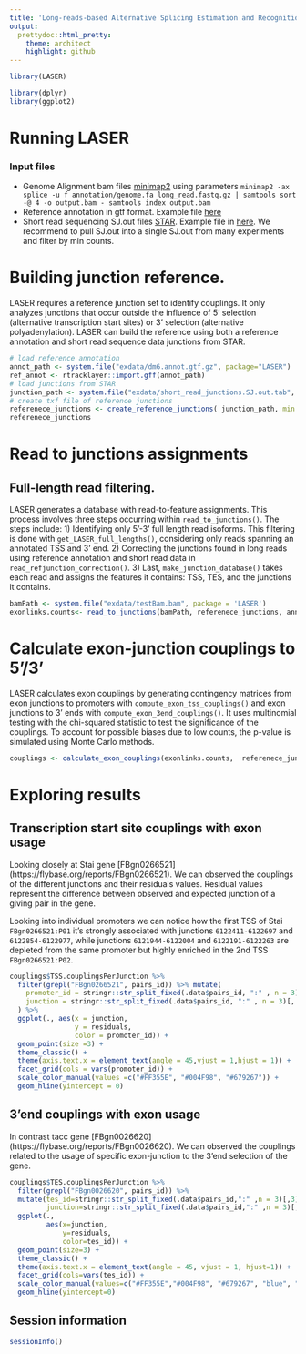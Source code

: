 ```yaml
---
title: 'Long-reads-based Alternative Splicing Estimation and Recognition: LASER'
output:
  prettydoc::html_pretty:
    theme: architect
    highlight: github
---
```


```r
library(LASER)
```

```r
library(dplyr)
library(ggplot2)
```


# Running LASER 

### Input files 
  * Genome Alignment bam files [minimap2](https://github.com/lh3/minimap2) using parameters `minimap2 -ax splice -u f annotation/genome.fa long_read.fastq.gz | samtools sort -@ 4 -o output.bam - samtools index output.bam`
  * Reference annotation in gtf format. Example file [here](https://github.com/hilgers-lab/LASER/blob/master/inst/exdata/dm6.annot.gtf.gz) 
  * Short read sequencing SJ.out files [STAR](https://github.com/alexdobin/STAR). Example file in [here](https://github.com/hilgers-lab/LASER/blob/master/inst/exdata/short_read_junctions.SJ.out.tab). We recommend to pull SJ.out into a single SJ.out from many experiments and filter by min counts.

# Building junction reference. 

LASER requires a reference junction set to identify couplings. It only analyzes junctions that occur outside the influence of 5' selection (alternative transcription start sites) or 3' selection (alternative polyadenylation). LASER can build the reference using both a reference annotation and short read sequence data junctions from STAR.

```r
# load reference annotation 
annot_path <- system.file("exdata/dm6.annot.gtf.gz", package="LASER")
ref_annot <- rtracklayer::import.gff(annot_path)
# load junctions from STAR 
junction_path <- system.file("exdata/short_read_junctions.SJ.out.tab", package = 'LASER')
# create txf file of reference junctions 
referenece_junctions <- create_reference_junctions( junction_path, min.jcounts = 2 , ref_annot, type="short")
referenece_junctions
```


# Read to junctions assignments 

## Full-length read filtering. 

LASER generates a database with read-to-feature assignments. This process involves three steps occurring within `read_to_junctions()`. The steps include: 1) Identifying only 5'-3' full length read isoforms. This filtering is done with `get_LASER_full_lengths()`, considering only reads spanning an annotated TSS and 3' end. 2) Correcting the junctions found in long reads using reference annotation and short read data in `read_refjunction_correction()`. 3) Last, `make_junction_database()` takes each read and assigns the features it contains: TSS, TES, and the junctions it contains.  

```r
bamPath <- system.file("exdata/testBam.bam", package = 'LASER')
exonlinks.counts<- read_to_junctions(bamPath, referenece_junctions, annot_path)
```

# Calculate exon-junction couplings to 5'/3'

LASER calculates exon couplings by generating contingency matrices from exon junctions to promoters with `compute_exon_tss_couplings()` and exon junctions to 3' ends with `compute_exon_3end_couplings()`. It uses multinomial testing with the chi-squared statistic to test the significance of the couplings. To account for possible biases due to low counts, the p-value is simulated using Monte Carlo methods.

```r
couplings <- calculate_exon_couplings(exonlinks.counts,  referenece_junctions )
```


# Exploring results 

## Transcription start site couplings with exon usage

Looking closely at Stai gene [FBgn0266521] (https://flybase.org/reports/FBgn0266521). We can observed the couplings of the different junctions and their residuals values. Residual values represent the difference between observed and expected junction of a giving pair in the gene. 

Looking into individual promoters we can notice how the first TSS of Stai `FBgn0266521:P01` it's strongly associated with junctions `6122411-6122697` and `6122854-6122977`, while junctions `6121944-6122004` and `6122191-6122263` are depleted from the same promoter but highly enriched in the 2nd TSS `FBgn0266521:P02`. 

```r
couplings$TSS.couplingsPerJunction %>%
  filter(grepl("FBgn0266521", pairs_id)) %>% mutate(
    promoter_id = stringr::str_split_fixed(.data$pairs_id, ":" , n = 3)[, 3],
    junction = stringr::str_split_fixed(.data$pairs_id, ":" , n = 3)[, 2]
  ) %>% 
  ggplot(., aes(x = junction, 
                y = residuals, 
                color = promoter_id)) + 
  geom_point(size =3) + 
  theme_classic() + 
  theme(axis.text.x = element_text(angle = 45,vjust = 1,hjust = 1)) + 
  facet_grid(cols = vars(promoter_id)) + 
  scale_color_manual(values =c("#FF355E", "#004F98", "#679267")) + 
  geom_hline(yintercept = 0)
```


## 3'end couplings with exon usage

In contrast tacc gene [FBgn0026620] (https://flybase.org/reports/FBgn0026620). We can observed the couplings related to the usage of specific exon-junction to the 3'end selection of the gene. 

```r
couplings$TES.couplingsPerJunction %>% 
  filter(grepl("FBgn0026620", pairs_id)) %>% 
  mutate(tes_id=stringr::str_split_fixed(.data$pairs_id,":" ,n = 3)[,3], 
         junction=stringr::str_split_fixed(.data$pairs_id,":" ,n = 3)[,2]) %>% 
  ggplot(., 
         aes(x=junction, 
             y=residuals, 
             color=tes_id)) + 
  geom_point(size=3) + 
  theme_classic() + 
  theme(axis.text.x = element_text(angle = 45, vjust = 1, hjust=1)) + 
  facet_grid(cols=vars(tes_id)) + 
  scale_color_manual(values=c("#FF355E","#004F98", "#679267", "blue", "lavender")) + 
  geom_hline(yintercept=0)
```

## Session information

```r
sessionInfo()
```




